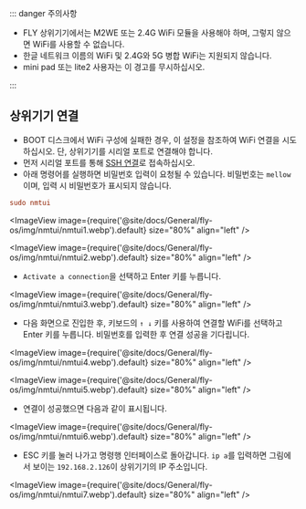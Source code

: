 ::: danger 주의사항

* FLY 상위기기에서는 M2WE 또는 2.4G WiFi 모듈을 사용해야 하며, 그렇지 않으면 WiFi를 사용할 수 없습니다.
* 한글 네트워크 이름의 WiFi 및 2.4G와 5G 병합 WiFi는 지원되지 않습니다.
* mini pad 또는 lite2 사용자는 이 경고를 무시하십시오.

:::

## 상위기기 연결

* BOOT 디스크에서 WiFi 구성에 실패한 경우, 이 설정을 참조하여 WiFi 연결을 시도하십시오. 단, 상위기기를 시리얼 포트로 연결해야 합니다.
* 먼저 시리얼 포트를 통해 [SSH 연결](/docs/DebugDoc/BasicTutorial/index.mdx "클릭하여 이동")로 접속하십시오.
* 아래 명령어를 실행하면 비밀번호 입력이 요청될 수 있습니다. 비밀번호는 `mellow`이며, 입력 시 비밀번호가 표시되지 않습니다.

```cfg
sudo nmtui
```

<ImageView image={require('@site/docs/General/fly-os/img/nmtui/nmtui1.webp').default} size="80%" align="left" />

<ImageView image={require('@site/docs/General/fly-os/img/nmtui/nmtui2.webp').default} size="80%" align="left" />

* `Activate a connection`을 선택하고 Enter 키를 누릅니다.

<ImageView image={require('@site/docs/General/fly-os/img/nmtui/nmtui3.webp').default} size="80%" align="left" />

* 다음 화면으로 진입한 후, 키보드의 `↑ ↓` 키를 사용하여 연결할 WiFi를 선택하고 Enter 키를 누릅니다. 비밀번호를 입력한 후 연결 성공을 기다립니다.

<ImageView image={require('@site/docs/General/fly-os/img/nmtui/nmtui4.webp').default} size="80%" align="left" />

<ImageView image={require('@site/docs/General/fly-os/img/nmtui/nmtui5.webp').default} size="80%" align="left" />

* 연결이 성공했으면 다음과 같이 표시됩니다.

<ImageView image={require('@site/docs/General/fly-os/img/nmtui/nmtui6.webp').default} size="80%" align="left" />

* ESC 키를 눌러 나가고 명령행 인터페이스로 돌아갑니다. `ip a`를 입력하면 그림에서 보이는 `192.168.2.126`이 상위기기의 IP 주소입니다.

<ImageView image={require('@site/docs/General/fly-os/img/nmtui/nmtui7.webp').default} size="80%" align="left" />
